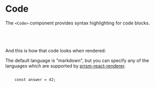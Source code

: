 


# Code

The `<Code>` component provides syntax highlighting for code blocks.

<Exhibit bleed={24}>
  <Code language="jsx">
    <Sample as="source" component=".." variant="basic" />
  </Code>
</Exhibit>

And this is how that code looks when rendered:

<Exhibit bleed={24}>
  <Sample component=".." variant="basic" />
</Exhibit>

The default language is "markdown", but you can specify any of the languages
which are supported by [prism-react-renderer](https://github.com/FormidableLabs/prism-react-renderer).

<Exhibit bleed={24} caption="Language: javascript">
  <Code language="javascript">
    const answer = 42;
  </Code>
</Exhibit>
